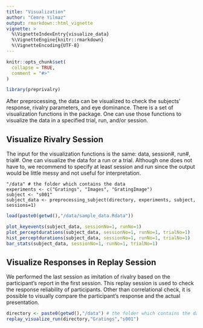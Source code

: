 ```yaml
---
title: "Visualization"
author: "Cemre Yilmaz"
output: rmarkdown::html_vignette
vignette: >
  %\VignetteIndexEntry{visualize_data}
  %\VignetteEngine{knitr::rmarkdown}
  %\VignetteEncoding{UTF-8}
---
```


```r
knitr::opts_chunk$set(
  collapse = TRUE,
  comment = "#>"
)
```

```r
library(preprivalry)
```
After preprocessing, the data can be visualized to check the subjects' response, rivalry parameters, and eye dominance. There is a set of visualization functions in the package. One can use those functions to visualize the data in a specified trial, run, and/or session. 

## Visualize Rivalry Session
The input for the visualization functions is the same: data, session#, run#, trial#. One can visualize the data for a run or a trial. Although one does not have to, we recommend to specify at least session and run since the output would be little messy and not useful for interpretation.

```
"/data" # the folder which contains the data
experiments <- c("Gratings", "Images", "GratingImage")
subject <- "s001"
subject_data <- preprocessing_subject(directory, experiments, subject, sessions=1)
```
```r
load(paste0(getwd(),"/data/sample_data.Rdata"))
```
```r
plot_keyevents(subject_data, sessionNo=1, runNo=1)
plot_perceptdurations(subject_data, sessionNo=1, runNo=1, trialNo=1)
hist_perceptdurations(subject_data, sessionNo=1, runNo=1, trialNo=1)
bar_stats(subject_data, sessionNo=1, runNo=1, trialNo=1)
```

## Visualize Responses in Replay Session
We performed the last session as imitation of rivalry based on the participant's report in the first session. This replay session is used to check the response reliability of participants. Other than correlational check, it is possible to visually compare the participant's response and the actual presentation.
```r
directory <- paste0(getwd(),"/data") # the folder which contains the data
replay_visualize_run(directory,"Gratings","s001")
```
